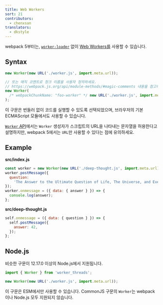 ```yaml
---
title: Web Workers
sort: 21
contributors:
  - chenxsan
translators:
  - dkstyle
---
```


webpack 5부터는, [`worker-loader`](https://github.com/webpack-contrib/worker-loader) 없이 [Web Workers를](https://developer.mozilla.org/en-US/docs/Web/API/Web_Workers_API/Using_web_workers) 사용할 수 있습니다.

## Syntax

```js
new Worker(new URL('./worker.js', import.meta.url));
```

```js
// 또는 매직 코멘트로 청크 이름을 사용자 정의하세요.
// https://webpack.js.org/api/module-methods/#magic-comments 내용을 참고하세요.
new Worker(
  /* webpackChunkName: "foo-worker" */ new URL('./worker.js', import.meta.url)
);
```

이 구문은 번들러 없이 코드를 실행할 수 있도록 선택되었으며, 브라우저의 기본 ECMAScript 모듈에서도 사용할 수 있습니다.

[`Worker` API](https://developer.mozilla.org/en-US/docs/Web/API/Worker/Worker)에서는 `Worker` 생성자가 스크립트의 URL을 나타내는 문자열을 허용한다고 설명하지만, webpack 5에서는 `URL`만 사용할 수 있다는 점에 유의하세요.

## Example

**src/index.js**

```js
const worker = new Worker(new URL('./deep-thought.js', import.meta.url));
worker.postMessage({
  question:
    'The Answer to the Ultimate Question of Life, The Universe, and Everything.',
});
worker.onmessage = ({ data: { answer } }) => {
  console.log(answer);
};
```

**src/deep-thought.js**

```js
self.onmessage = ({ data: { question } }) => {
  self.postMessage({
    answer: 42,
  });
};
```

## Node.js

비슷한 구문이 12.17.0 이상의 Node.js에서 지원됩니다.

```js
import { Worker } from 'worker_threads';

new Worker(new URL('./worker.js', import.meta.url));
```

이 구문은 ESM에서만 사용할 수 있습니다. CommonJS 구문의 `Worker`는 webpack 이나 Node.js 모두 지원되지 않습니다.
